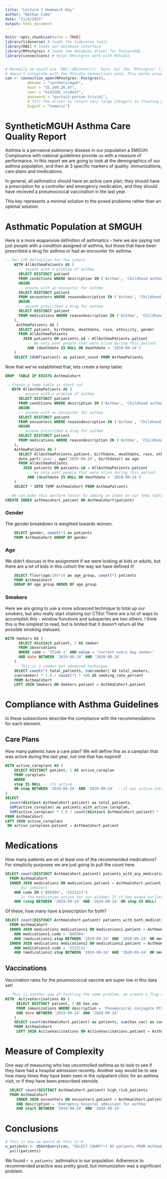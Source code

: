 ```yaml
---
title: "Lecture 7 Homework Key"
author: "Nathan Cobb"
date: "11/8/2021"
output: html_document
---
```


```r
knitr::opts_chunk$set(echo = TRUE)
library(tidyverse) # loads the tidyverse tools
library(DBI) # loads our database interface
library(RPostgres) # loads the database driver for PostgreSQL
library(connections) # helps RPostgres work with RStudio


# Normally we would use `DBI::dbConnect()` here, but the `RPostgres` library
# doesn't integrate with the RStudio connections pane. This works around that fact.
con <- connection_open(RPostgres::Postgres(),
          dbname = "syntheticmguh",
          host = "35.199.26.47",
          user = "hids502_student",
          password = "pursuit-parson-trivial",
          # Tell the driver to return very large integers as floating point (vs truncating them)
          bigint = "numeric")
```

# SyntheticMGUH Asthma Care Quality Report

Asthma is a pervasive pulmonary disease in our population a SMGUH. Comploance with national guidelines provide us with a measure of performance. In this report we are going to look at the demographics of our asthma population, and then at 3 specific markers of quality: immunizations, care plans and medications.

In general, all asthmatics should have an active care plan, they should have a prescription for a controller and emergency medication, and they should have recieved a pneumococcal vaccination in the last year. 

This key represents a minimal solution to the posed problems rather than an optimal solution. 

# Asthmatic Population at SMGUH

Here is a more exapansive definition of asthmatics - here we are saying not just people with a condition assigned of asthma, but those that have been prescribed a drug for asthma or had an encounter for asthma.

```sql
-- Our CTE definition for the cohort
    WITH AllAsthmaPatients AS (
      -- anyone with a problem of asthma
      SELECT DISTINCT patient 
      FROM conditions WHERE description IN ('Asthma', 'Childhood asthma')
      UNION 
      -- anyone with an encounter for asthma
      SELECT DISTINCT patient
      FROM encounters WHERE reasondescription IN ('Asthma', 'Childhood asthma')
      UNION
      -- anyone prescribed a drug for asthma
      SELECT DISTINCT patient
      FROM medications WHERE reasondescription IN ('Asthma', 'Childhood asthma')
    ),
     AsthmaPatients AS (
      SELECT patient, birthdate, deathdate, race, ethnicity, gender
      FROM AllAsthmaPatients 
        JOIN patients ON patients.id = AllAsthmaPatients.patient
          -- We only want people that were alive during this period!
          AND (deathdate IS NULL OR deathdate < '2019-09-24')
    )
    SELECT COUNT(patient) as patient_count FROM AsthmaPatients
```

Now that we've established that, lets create a temp table:

```sql
DROP  TABLE IF EXISTS AsthmaCohort
```
```sql
-- Create a temp table as short cut
   WITH AllAsthmaPatients AS (
      -- anyone with a problem of asthma
      SELECT DISTINCT patient 
      FROM conditions WHERE description IN ('Asthma', 'Childhood asthma')
      UNION 
      -- anyone with an encounter for asthma
      SELECT DISTINCT patient
      FROM encounters WHERE reasondescription IN ('Asthma', 'Childhood asthma')
      UNION
      -- anyone prescribed a drug for asthma
      SELECT DISTINCT patient
      FROM medications WHERE reasondescription IN ('Asthma', 'Childhood asthma')
    ),
    AsthmaPatients AS (
      SELECT AllAsthmaPatients.patient, birthdate, deathdate, race, ethnicity, gender,
      date_part('year', age('2020-09-24', birthdate)) as age
      FROM AllAsthmaPatients 
        JOIN patients ON patients.id = AllAsthmaPatients.patient 
          -- We only want people that were alive during this period!
          AND (deathdate IS NULL OR deathdate < '2019-09-24')
    )
    SELECT * INTO TEMP AsthmaCohort FROM AsthmaPatients

```
```sql
-- We can make this perform faster by adding an index on our temp table
CREATE INDEX asthmacohort_patient ON AsthmaCohort(patient)
```

### Gender
The gender breakdown is weighted towards women.   

```sql
    SELECT gender, count(*) as patients
    FROM AsthmaCohort GROUP BY gender
```

### Age
We didn't discuss in the assignment if we were looking at kids or adults, but there are a lot of kids in this cohort the way we have defined it!

```sql
    SELECT floor(age/10)*10 as age_group, count(*) patients
    FROM AsthmaCohort 
    GROUP BY age_group ORDER BY age_group
```

### Smokers
Here we are going to use a more advanced technique to total up our smokers, but also really start chaining our CTEs! There are a lot of ways to accomplish this - window functions and subqueries are two others. I think this is the simplest to read, but is limited that it doesn't return all the possible smoking statuses.

```sql
WITH Smokers AS (
      SELECT distinct patient, 1 AS smoker
      FROM observations
      WHERE code = '72166-2' AND value = 'Current every day smoker'
      AND date BETWEEN '2019-09-24' AND '2020-09-24'
    )
    -- This is a common but advanced technique.
    SELECT count(*) total_patients, sum(smoker) AS total_smokers,
    sum(smoker) * 1.0 / count(*) * 100 AS smoking_rate_percent
    FROM AsthmaCohort
    LEFT JOIN Smokers ON Smokers.patient = AsthmaCohort.patient
```

# Compliance with Asthma Guidelines

In these subsections describe the compliance with the recommendations for each element.

## Care Plans

How many patients have a care plan? We will define this as a careplan that was active during the last year, not one that has expired!
```sql
WITH active_careplans AS (
    SELECT DISTINCT patient, 1 AS active_careplan
    FROM careplans
    WHERE
    stop IS NULL -- its active
    OR stop BETWEEN '2019-09-24' AND '2020-09-24' -- it was active into this year
)
SELECT 
  count(distinct AsthmaCohort.patient) as total_patients,
  SUM(active_careplan) as patients_with_active_careplan,
  SUM(active_careplan) * 1.0 / count(distinct AsthmaCohort.patient) * 100 AS active_careplan_percent 
FROM AsthmaCohort
LEFT JOIN active_careplans
 ON active_careplans.patient = AsthmaCohort.patient

```
# Medications

How many patients are on at least one of the recommended medications? For simplicity purposes we are just going to pull the count here.

```sql
SELECT count(DISTINCT AsthmaCohort.patient) patients_with_any_medication
  FROM AsthmaCohort
  INNER JOIN medications ON medications.patient = AsthmaCohort.patient
    -- Our inhalers
    AND code IN ('895994', '2123111')
    -- Is the medication active for our window? If it has ended earlier, its not valid!
    AND (stop BETWEEN '2019-09-24' AND '2020-09-24' OR stop IS NULL) 
```

Of these, how many have a prescription for both?
```sql
SELECT count(DISTINCT AsthmaCohort.patient) patients_with_both_medications
  FROM AsthmaCohort
  INNER JOIN medications medications1 ON medications1.patient = AsthmaCohort.patient
    AND medications1.code = '895994'
    AND (medications1.stop BETWEEN '2019-09-24' AND '2020-09-24' OR medications1.stop IS NULL) 
  INNER JOIN medications medications2 ON medications2.patient = AsthmaCohort.patient
    AND medications2.code = '2123111'
    AND (medications2.stop BETWEEN '2019-09-24' AND '2020-09-24' OR medications2.stop IS NULL)     
```

## Vaccinations

Vaccination rates for the pnuemococcal vaccine are super low in this data set!

```sql
-- This is another way of tackling the same problem, we create a flag and add them up. They should be the same
WITH  ActiveVaccinations AS (
     SELECT DISTINCT patient, 1 AS has_vac
     FROM immunizations WHERE description = 'Pneumococcal conjugate PCV 13'
     AND date BETWEEN '2019-09-24' AND '2020-09-24'  
    )
    SELECT count(AsthmaCohort.patient) as patients, sum(has_vac) as vaccinated_patients
    FROM AsthmaCohort
     LEFT JOIN ActiveVaccinations ON ActiveVaccinations.patient = AsthmaCohort.patient

```


# Measure of Complexity

One way of measuring who has uncontrolled asthma as to look to see if they have had a hospital admission recently. Another way would be to see how many times they have been seen in the outpatient clinic for an asthma visit, or if they have been prescribed steroids.

```sql
  SELECT count(DISTINCT AsthmaCohort.patient) high_risk_patients
  FROM AsthmaCohort
     INNER JOIN encounters ON encounters.patient = AsthmaCohort.patient
     AND description = 'Emergency hospital admission for asthma'
     AND start BETWEEN '2019-09-24' AND '2020-09-24'  
```

# Conclusions
```r
# This is how we would do this in R
n_patients <- dbGetQuery(con, "SELECT COUNT(*) AS patients FROM AsthmaCohort") %>%
  pull(patients)
```

We found `r n_patients` `asthmatics in our population. Adherence to recommended practice was pretty good, but immunization was a significant problem.
